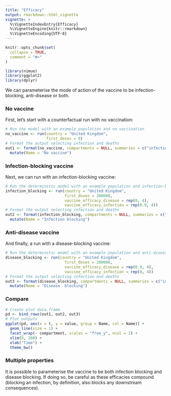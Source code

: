 ```yaml
---
title: "Efficacy"
output: rmarkdown::html_vignette
vignette: >
  %\VignetteIndexEntry{Efficacy}
  %\VignetteEngine{knitr::rmarkdown}
  %\VignetteEncoding{UTF-8}
---
```


```r
knitr::opts_chunk$set(
  collapse = TRUE,
  comment = "#>"
)
```

```r
library(nimue)
library(ggplot2)
library(dplyr)
```

We can parameterise the mode of action of the vaccine to be infection-blocking, anti-disease or both.

### No vaccine

First, let's start with a counterfactual run with no vaccination:

```r
# Run the model with an example population and no vaccination
no_vaccine <- run(country = "United Kingdom", 
                  first_doses = 0)
# Format the output selecting infection and deaths
out1 <- format(no_vaccine, compartments = NULL, summaries = c("infections", "deaths")) %>%
  mutate(Name = "No vaccine")

```

### Infection-blocking vaccine

Next, we can run with an infection-blocking vaccine:

```r
# Run the determinstic model with an example population and infection-blocking vaccine
infection_blocking <- run(country = "United Kingdom",  
                          first_doses = 200000,
                          vaccine_efficacy_disease = rep(0, 4),
                          vaccine_efficacy_infection = rep(0.9, 4))
# Format the output selecting infection and deaths
out2 <- format(infection_blocking, compartments = NULL, summaries = c("infections", "deaths")) %>%
  mutate(Name = "Infection blocking")

```

### Anti-disease vaccine

And finally, a run with a disease-blocking vaccine:
```r
# Run the determinstic model with an example population and anti-disease vaccine
disease_blocking <- run(country = "United Kingdom",  
                          first_doses = 200000,
                          vaccine_efficacy_disease = rep(0.9, 4),
                          vaccine_efficacy_infection = rep(0, 4))
# Format the output selecting infection and deaths
out3 <- format(disease_blocking, compartments = NULL, summaries = c("infections", "deaths")) %>%
  mutate(Name = "Disease  blocking")

```


### Compare
```r
# Create plot data.frame
pd <- bind_rows(out1, out2, out3)
# Plot outputs
ggplot(pd, aes(x = t, y = value, group = Name, col = Name)) +
  geom_line(size = 1) +
  facet_wrap(~ compartment, scales = "free_y", ncol = 2) +
  xlim(0, 200) +
  xlab("Time") + 
  theme_bw()
```

### Multiple properties

It is possible to parameterise the vaccine to be both infection blocking and disease blocking. If doing so, be careful as
these efficacies compound (blocking an infection, by definition, also blocks any downstream consequences).
